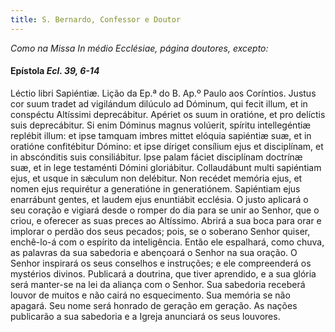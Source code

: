 ```yaml
---
title: S. Bernardo, Confessor e Doutor
---
```


<em>Como na Missa In médio Ecclésiae, página doutores, excepto:</em>

<h4 class="text-center">
  Epístola <em>Ecl. 39, 6-14</em>
</h4>
<div class="container-fluid">
  <div class="row">
    <span class="text-justify">Léctio libri Sapiéntiæ.</span>
<span class="text-justify">
      Lição da Ep.ª do B. Ap.º Paulo aos Coríntios.
    </span>
<span class="text-justify">
      Justus cor suum tradet ad vigilándum dilúculo ad Dóminum, qui fecit illum,
      et in conspéctu Altíssimi deprecábitur. Apériet os suum in oratióne, et
      pro delíctis suis deprecábitur. Si enim Dóminus magnus volúerit, spíritu
      intellegéntiæ replébit illum: et ipse tamquam imbres mittet elóquia
      sapiéntiæ suæ, et in oratióne confitébitur Dómino: et ipse díriget
      consílium ejus et disciplínam, et in abscónditis suis consiliábitur. Ipse
      palam fáciet disciplínam doctrínæ suæ, et in lege testaménti Dómini
      gloriábitur. Collaudábunt multi sapiéntiam ejus, et usque in sǽculum non
      delébitur. Non recédet memória ejus, et nomen ejus requirétur a
      generatióne in generatiónem. Sapiéntiam ejus enarrábunt gentes, et laudem
      ejus enuntiábit ecclésia.
    </span>
<span class="text-justify">
      O justo aplicará o seu coração e vigiará desde o romper do dia para se
      unir ao Senhor, que o criou, e oferecer as suas preces ao Altíssimo.
      Abrirá a sua boca para orar e implorar o perdão dos seus pecados; pois, se
      o soberano Senhor quiser, enchê-lo-á com o espírito da inteligência. Então
      ele espalhará, como chuva, as palavras da sua sabedoria e abençoará o
      Senhor na sua oração. O Senhor inspirará os seus conselhos e instruções; e
      ele compreenderá os mystérios divinos. Publicará a doutrina, que tiver
      aprendido, e a sua glória será manter-se na lei da aliança com o Senhor.
      Sua sabedoria receberá louvor de muitos e não cairá no esquecimento. Sua
      memória se não apagará. Seu nome será honrado de geração em geração. As
      nações publicarão a sua sabedoria e a Igreja anunciará os seus louvores.
    </span>
</div>
